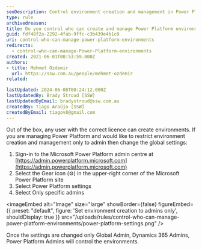 ```yaml
---
seoDescription: Control environment creation and management in Power Platform using admin centre settings to restrict access to only global admins, Dynamics 365 admins, or Power Platform admins.
type: rule
archivedreason:
title: Do you control who can create and manage Power Platform environments using the admin centre?
guid: fdf48f2a-2292-4fab-9ffc-c3b439e4b1c0
uri: control-who-can-manage-power-platform-environments
redirects:
  - control-who-can-manage-Power-Platform-environments
created: 2021-06-01T00:53:59.000Z
authors:
- title: Mehmet Ozdemir
  url: https://ssw.com.au/people/mehmet-ozdemir
related:

lastUpdated: 2024-06-08T00:24:12.000Z
lastUpdatedBy: Brady Stroud [SSW]
lastUpdatedByEmail: bradystroud@ssw.com.au
createdBy: Tiago Araújo [SSW]
createdByEmail: tiagov8@gmail.com
---
```


Out of the box, any user with the correct licence can create environments. If you are managing Power Platform and would like to restrict environment creation and management only to admin then change the global settings:
1. Sign-in to the Microsoft Power Platform admin centre at [https://admin.powerplatform.microsoft.com](https://admin.powerplatform.microsoft.com)
2. Select the Gear icon (⚙️) in the upper-right corner of the Microsoft Power Platform site
3. Select Power Platform settings
4. Select Only specific admins


<imageEmbed
  alt="Image"
  size="large"
  showBorder={false}
  figureEmbed={{
    preset: "default",
    figure: 'Set environment creation to admins only',
    shouldDisplay: true
  }}
  src="/uploads/rules/control-who-can-manage-power-platform-environments/power-platform-settings.png"
/>

Once the settings are changed only Global Admin, Dynamics 365 Admins, Power Platform Admins will control the environments.
